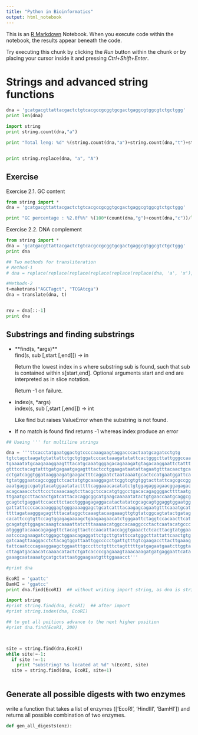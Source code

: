```yaml
---
title: "Python in Bioinformatics"
output: html_notebook
---
```


This is an [R Markdown](http://rmarkdown.rstudio.com) Notebook. When you execute code within the notebook, the results appear beneath the code. 

Try executing this chunk by clicking the *Run* button within the chunk or by placing your cursor inside it and pressing *Ctrl+Shift+Enter*. 


# Strings and advanced string functions

```python
dna = 'gcatgacgttattacgactctgtcacgccgcggtgcgactgaggcgtggcgtctgctggg'
print len(dna)

import string 
print string.count(dna,"a")

print "Total leng: %d" %(string.count(dna,"a")+string.count(dna,"t")+string.count(dna,"g")+string.count(dna,"c"))


print string.replace(dna, "a", "A")
```
## Exercise

Exercise 2.1. GC content

```python
from string import *
dna = 'gcatgacgttattacgactctgtcacgccgcggtgcgactgaggcgtggcgtctgctggg'

print "GC percentage : %2.0f%%" %(100*(count(dna,"g")+count(dna,"c"))/len(dna))

```

Exercise 2.2. DNA complement
```python
from string import *
dna = 'gcatgacgttattacgactctgtcacgccgcggtgcgactgaggcgtggcgtctgctggg'
print dna

## Two methods for transliteration
# Method-1
# dna = replace(replace(replace(replace(replace(replace(dna, 'a', 'x'), 't', 'a'), 'x', 't'), 'c', 'x'), 'g', 'c'), 'x', 'g')

#Methods-2
t=maketrans("AGCTagct", "TCGAtcga")
dna = translate(dna, t)


rev = dna[::-1]
print dna

```


## Substrings and finding substrings

+ **find(s, *args)**  
    find(s, sub [,start [,end]]) -> in  

    Return the lowest index in s where substring sub is found,
    such that sub is contained within s[start,end].  Optional
    arguments start and end are interpreted as in slice notation.  

    Return -1 on failure.  
    
+ index(s, *args)  
    index(s, sub [,start [,end]]) -> int  

    Like find but raises ValueError when the substring is not found.  


+ If no match is found find returns -1 whereas index produce an error


```python
## Useing ''' for multiline strings

dna = '''ttcacctatgaatggactgtccccaaagaagtaggacccactaatgcagatcctgtg
tgtctagctaagatgtattattctgctgtggatcccactaaagatatattcactgggcttattgggccaa
tgaaaatatgcaagaaaggaagtttacatgcaaatgggagacagaaagatgtagacaaggaattctattt
gtttcctacagtatttgatgagaatgagagtttactcctggaagataatattagaatgtttacaactgca
cctgatcaggtggataaggaagatgaagactttcaggaatctaataaaatgcactccatgaatggattca
tgtatgggaatcagccgggtctcactatgtgcaaaggagattcggtcgtgtggtacttattcagcgccgg
aaatgaggccgatgtacatggaatatacttttcaggaaacacatatctgtggagaggagaacggagagac
acagcaaacctcttccctcaaacaagtcttacgctccacatgtggcctgacacagaggggacttttaatg
ttgaatgccttacaactgatcattacacaggcggcatgaagcaaaaatatactgtgaaccaatgcaggcg
gcagtctgaggattccaccttctacctgggagagaggacatactatatcgcagcagtggaggtggaatgg
gattattccccacaaagggagtgggaaaaggagctgcatcatttacaagagcagaatgtttcaaatgcat
ttttagataagggagagttttacataggctcaaagtacaagaaagttgtgtatcggcagtatactgatag
cacattccgtgttccagtggagagaaaagctgaagaagaacatctgggaattctaggtccacaacttcat
gcagatgttggagacaaagtcaaaattatctttaaaaacatggccacaaggccctactcaatacatgccc
atggggtacaaacagagagttctacagttactccaacattaccaggtgaaactctcacttacgtatggaa
aatcccagaaagatctggagctggaacagaggattctgcttgtattccatgggcttattattcaactgtg
gatcaagttaaggacctctacagtggattaattggccccctgattgtttgtcgaagaccttacttgaaag
tattcaatcccagaaggaagctggaatttgcccttctgtttctagtttttgatgagaatgaatcttggta
cttagatgacaacatcaaaacatactctgatcaccccgagaaagtaaacaaagatgatgaggaattcata
gaaagcaataaaatgcatgctattaatggaagaatgtttggaaacct'''

#print dna

EcoRI = 'gaattc'
BamHI = 'ggatcc'
print dna.find(EcoRI)  ## without writing import string, as dna is string and thus has an function find

import string 
#print string.find(dna, EcoRI)  ## after import
#print string.index(dna, EcoRI)

## to get all poitions advance to the next higher position
#print dna.find(EcoRI, 200) 



site = string.find(dna,EcoRI)
while site!=-1:
  if site !=-1:
    print "substring? %s located at %d" %(EcoRI, site)
  site = string.find(dna, EcoRI, site+1)
  


```

## Generate all possible digests with two enzymes
write a function that takes a list of enzymes (['EcoRI', 'HindIII', 'BamHI']) and returns all possible combination of two enzymes.


```python
def gen_all_digests(enz):
  
```














